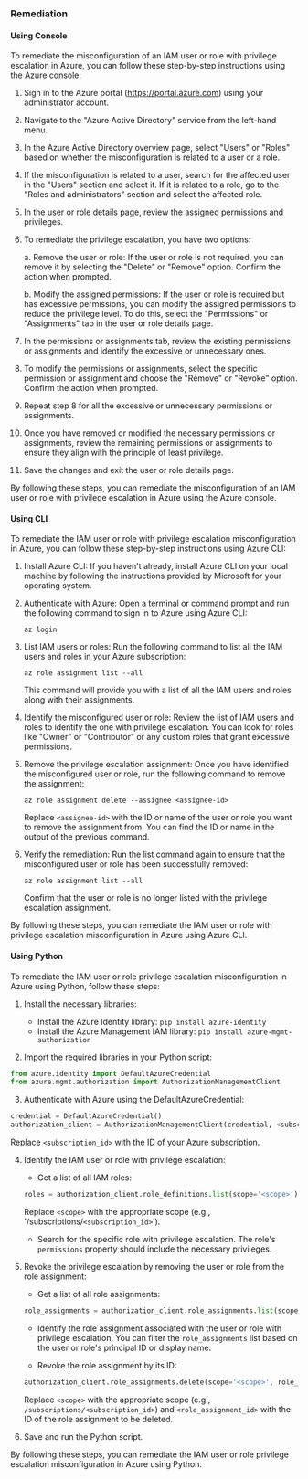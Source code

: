 ### Remediation

#### Using Console

To remediate the misconfiguration of an IAM user or role with privilege escalation in Azure, you can follow these step-by-step instructions using the Azure console:

1. Sign in to the Azure portal (https://portal.azure.com) using your administrator account.

2. Navigate to the "Azure Active Directory" service from the left-hand menu.

3. In the Azure Active Directory overview page, select "Users" or "Roles" based on whether the misconfiguration is related to a user or a role.

4. If the misconfiguration is related to a user, search for the affected user in the "Users" section and select it. If it is related to a role, go to the "Roles and administrators" section and select the affected role.

5. In the user or role details page, review the assigned permissions and privileges.

6. To remediate the privilege escalation, you have two options:

   a. Remove the user or role: If the user or role is not required, you can remove it by selecting the "Delete" or "Remove" option. Confirm the action when prompted.

   b. Modify the assigned permissions: If the user or role is required but has excessive permissions, you can modify the assigned permissions to reduce the privilege level. To do this, select the "Permissions" or "Assignments" tab in the user or role details page.

7. In the permissions or assignments tab, review the existing permissions or assignments and identify the excessive or unnecessary ones.

8. To modify the permissions or assignments, select the specific permission or assignment and choose the "Remove" or "Revoke" option. Confirm the action when prompted.

9. Repeat step 8 for all the excessive or unnecessary permissions or assignments.

10. Once you have removed or modified the necessary permissions or assignments, review the remaining permissions or assignments to ensure they align with the principle of least privilege.

11. Save the changes and exit the user or role details page.

By following these steps, you can remediate the misconfiguration of an IAM user or role with privilege escalation in Azure using the Azure console.

#### Using CLI

To remediate the IAM user or role with privilege escalation misconfiguration in Azure, you can follow these step-by-step instructions using Azure CLI:

1. Install Azure CLI: If you haven't already, install Azure CLI on your local machine by following the instructions provided by Microsoft for your operating system.

2. Authenticate with Azure: Open a terminal or command prompt and run the following command to sign in to Azure using Azure CLI:
   ```
   az login
   ```

3. List IAM users or roles: Run the following command to list all the IAM users and roles in your Azure subscription:
   ```
   az role assignment list --all
   ```

   This command will provide you with a list of all the IAM users and roles along with their assignments.

4. Identify the misconfigured user or role: Review the list of IAM users and roles to identify the one with privilege escalation. You can look for roles like "Owner" or "Contributor" or any custom roles that grant excessive permissions.

5. Remove the privilege escalation assignment: Once you have identified the misconfigured user or role, run the following command to remove the assignment:
   ```
   az role assignment delete --assignee <assignee-id>
   ```

   Replace `<assignee-id>` with the ID or name of the user or role you want to remove the assignment from. You can find the ID or name in the output of the previous command.

6. Verify the remediation: Run the list command again to ensure that the misconfigured user or role has been successfully removed:
   ```
   az role assignment list --all
   ```

   Confirm that the user or role is no longer listed with the privilege escalation assignment.

By following these steps, you can remediate the IAM user or role with privilege escalation misconfiguration in Azure using Azure CLI.

#### Using Python

To remediate the IAM user or role privilege escalation misconfiguration in Azure using Python, follow these steps:

1. Install the necessary libraries:
   - Install the Azure Identity library: `pip install azure-identity`
   - Install the Azure Management IAM library: `pip install azure-mgmt-authorization`

2. Import the required libraries in your Python script:
```python
from azure.identity import DefaultAzureCredential
from azure.mgmt.authorization import AuthorizationManagementClient
```

3. Authenticate with Azure using the DefaultAzureCredential:
```python
credential = DefaultAzureCredential()
authorization_client = AuthorizationManagementClient(credential, <subscription_id>)
```
Replace `<subscription_id>` with the ID of your Azure subscription.

4. Identify the IAM user or role with privilege escalation:
   - Get a list of all IAM roles:
   ```python
   roles = authorization_client.role_definitions.list(scope='<scope>')
   ```
   Replace `<scope>` with the appropriate scope (e.g., '/subscriptions/`<subscription_id>`').

   - Search for the specific role with privilege escalation. The role's `permissions` property should include the necessary privileges.

5. Revoke the privilege escalation by removing the user or role from the role assignment:
   - Get a list of all role assignments:
   ```python
   role_assignments = authorization_client.role_assignments.list(scope='<scope>')
   ```

   - Identify the role assignment associated with the user or role with privilege escalation. You can filter the `role_assignments` list based on the user or role's principal ID or display name.

   - Revoke the role assignment by its ID:
   ```python
   authorization_client.role_assignments.delete(scope='<scope>', role_assignment_id='<role_assignment_id>')
   ```
   Replace `<scope>` with the appropriate scope (e.g., `/subscriptions/<subscription_id>`) and `<role_assignment_id>` with the ID of the role assignment to be deleted.

6. Save and run the Python script.

By following these steps, you can remediate the IAM user or role privilege escalation misconfiguration in Azure using Python.

